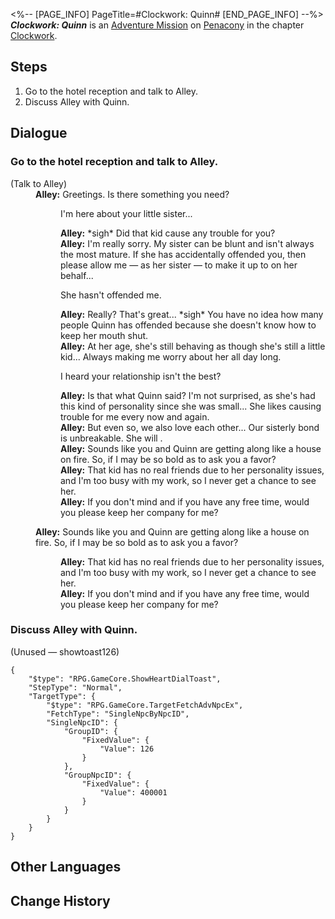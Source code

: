 <%-- [PAGE_INFO]
PageTitle=#Clockwork: Quinn#
[END_PAGE_INFO] --%>
{{Stub|Dialogue.}}
{{Mission Infobox
|id            = 4240305
|title         = 
|image         = <!--Mission Clockwork Quinn.png-->
|type          = Adventure
|event_name    = 
|chapter       = Clockwork
|requirements  = [[Trailblaze Mission]] ''[[Gentleness, the Name of Nocturne]]'' completed
|summary       = <!--official mission summary from Fate's Atlas-->
|characters    = Alley; Trailblazer
|startLocation = [[Penacony]] - [[Golden Hour]]
|world         = Penacony
|area          = Golden Hour
|prev          = 
|next          = 
|rewards       = Trailblaze EXP*100; Stellar Jade*10; Traveler's Guide*3; Clock Credits*180; Credit*20,000
}}
'''''Clockwork: Quinn''''' is an [[Adventure Mission]] on [[Penacony]] in the chapter [[Clockwork]].

==Steps==
# Go to the hotel reception and talk to Alley.
# Discuss Alley with Quinn.

<!--
==Gameplay Notes==

--><!--
==Trial Character==

-->
==Dialogue==
{{Stub Dialogue}}
{{Dialogue End}}

===Go to the hotel reception and talk to Alley.{{subst:void|<!--424030503-->}}===
{{Mission Description|type=adventure|location=The Reverie (Reality)|update|Tick... tock! Quick, adjust the hands... Tick, tock!<br />People's minds await your exploration. Help them regain their true selves!}}
{{Dialogue Start}}

;(Talk to Alley)
:'''Alley:''' Greetings. Is there something you need?
::{{DIcon|Arrow}} I'm here about your little sister...
::'''Alley:''' *sigh* Did that kid cause any trouble for you?
::'''Alley:''' I'm really sorry. My sister can be blunt and isn't always the most mature. If she has accidentally offended you, then please allow me &mdash; as her sister &mdash; to make it up to on her behalf...
::{{DIcon|Arrow}} She hasn't offended me.
::'''Alley:''' Really? That's great... *sigh* You have no idea how many people Quinn has offended because she doesn't know how to keep her mouth shut.
::'''Alley:''' At her age, she's still behaving as though she's still a little kid... Always making me worry about her all day long.
::{{DIcon|Arrow}} I heard your relationship isn't the best?
::'''Alley:''' Is that what Quinn said? I'm not surprised, as she's had this kind of personality since she was small... She likes causing trouble for me every now and again.
::'''Alley:''' But even so, we also love each other... Our sisterly bond is unbreakable. She will {{Color|h|nobold=1|always be my sister and the most important person to me}}.
::'''Alley:''' Sounds like you and Quinn are getting along like a house on fire. So, if I may be so bold as to ask you a favor?
::'''Alley:''' That kid has no real friends due to her personality issues, and I'm too busy with my work, so I never get a chance to see her.
::'''Alley:''' If you don't mind and if you have any free time, would you please keep her company for me?
:'''Alley:''' Sounds like you and Quinn are getting along like a house on fire. So, if I may be so bold as to ask you a favor?
::'''Alley:''' That kid has no real friends due to her personality issues, and I'm too busy with my work, so I never get a chance to see her.
::'''Alley:''' If you don't mind and if you have any free time, would you please keep her company for me?
{{Dialogue End}}

===Discuss Alley with Quinn.{{subst:void|<!--424030504-->}}===
{{Dialogue Start}}
;(Unused &mdash; showtoast126)
<pre>{
	"$type": "RPG.GameCore.ShowHeartDialToast",
	"StepType": "Normal",
	"TargetType": {
		"$type": "RPG.GameCore.TargetFetchAdvNpcEx",
		"FetchType": "SingleNpcByNpcID",
		"SingleNpcID": {
			"GroupID": {
				"FixedValue": {
					"Value": 126
				}
			},
			"GroupNpcID": {
				"FixedValue": {
					"Value": 400001
				}
			}
		}
	}
}</pre>
{{Dialogue End}}

==Other Languages==
{{Other Languages
|en   = Clockwork: Quinn
|zhs  = 钟表把戏：奎茵
|zht  = 鐘錶把戲：奎茵
|ja   = クロックトリック：クイン
|ko   = 시계 트릭: 퀸
|es   = Trucorreloj: Quinn
|fr   = Pouvoir de la Pendule&nbsp;: Quinn
|ru   = Заводной механизм: Куинн
|th   = กลนาฬิกา: Quinn
|vi   = Thủ Thuật Đồng Hồ: Quinn
|de   = Uhrwerk: Quinn
|id   = Clockwork: Quinn
|pt   = Truquelógio: Quinn
}}

==Change History==
{{Change History|2.0}}
